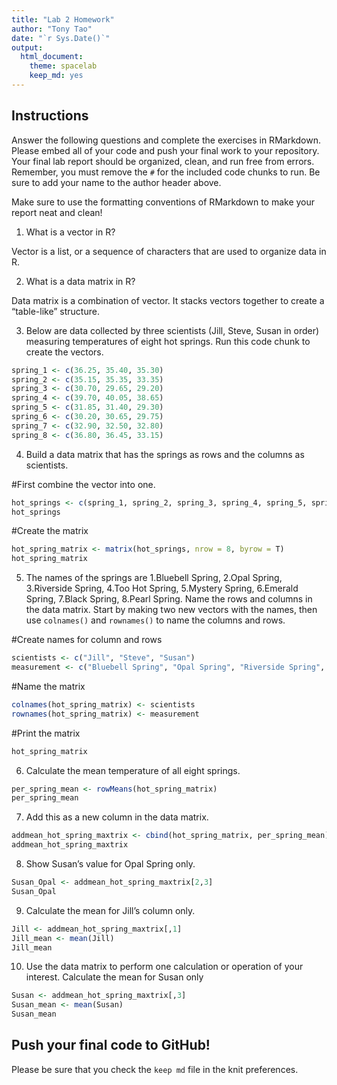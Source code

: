 ```yaml
---
title: "Lab 2 Homework"
author: "Tony Tao"
date: "`r Sys.Date()`"
output:
  html_document: 
    theme: spacelab
    keep_md: yes
---
```


## Instructions
Answer the following questions and complete the exercises in RMarkdown. Please embed all of your code and push your final work to your repository. Your final lab report should be organized, clean, and run free from errors. Remember, you must remove the `#` for the included code chunks to run. Be sure to add your name to the author header above.  

Make sure to use the formatting conventions of RMarkdown to make your report neat and clean!  

1. What is a vector in R?  

Vector is a list, or a sequence of characters that are used to organize data in R. 

2. What is a data matrix in R?  

Data matrix is a combination of vector. It stacks vectors together to create a "table-like" structure. 

3. Below are data collected by three scientists (Jill, Steve, Susan in order) measuring temperatures of eight hot springs. Run this code chunk to create the vectors.  
```r
spring_1 <- c(36.25, 35.40, 35.30)
spring_2 <- c(35.15, 35.35, 33.35)
spring_3 <- c(30.70, 29.65, 29.20)
spring_4 <- c(39.70, 40.05, 38.65)
spring_5 <- c(31.85, 31.40, 29.30)
spring_6 <- c(30.20, 30.65, 29.75)
spring_7 <- c(32.90, 32.50, 32.80)
spring_8 <- c(36.80, 36.45, 33.15)
```

4. Build a data matrix that has the springs as rows and the columns as scientists.  

#First combine the vector into one. 
```r
hot_springs <- c(spring_1, spring_2, spring_3, spring_4, spring_5, spring_6, spring_7, spring_8)
hot_springs
```
#Create the matrix
```r
hot_spring_matrix <- matrix(hot_springs, nrow = 8, byrow = T)
hot_spring_matrix
```


5. The names of the springs are 1.Bluebell Spring, 2.Opal Spring, 3.Riverside Spring, 4.Too Hot Spring, 5.Mystery Spring, 6.Emerald Spring, 7.Black Spring, 8.Pearl Spring. Name the rows and columns in the data matrix. Start by making two new vectors with the names, then use `colnames()` and `rownames()` to name the columns and rows.

#Create names for column and rows
```r
scientists <- c("Jill", "Steve", "Susan")
measurement <- c("Bluebell Spring", "Opal Spring", "Riverside Spring", "Too Hot Spring", "Mystery Spring", "Emerald Spring", "Black Spring", "Pearl Spring")
```
#Name the matrix
```r
colnames(hot_spring_matrix) <- scientists
rownames(hot_spring_matrix) <- measurement
```
#Print the matrix
```r
hot_spring_matrix
```


6. Calculate the mean temperature of all eight springs.
```r
per_spring_mean <- rowMeans(hot_spring_matrix)
per_spring_mean
```

7. Add this as a new column in the data matrix.  

```r
addmean_hot_spring_maxtrix <- cbind(hot_spring_matrix, per_spring_mean)
addmean_hot_spring_maxtrix
```

8. Show Susan's value for Opal Spring only.

```r
Susan_Opal <- addmean_hot_spring_maxtrix[2,3]
Susan_Opal
```

9. Calculate the mean for Jill's column only.  

```r
Jill <- addmean_hot_spring_maxtrix[,1]
Jill_mean <- mean(Jill)
Jill_mean
```

10. Use the data matrix to perform one calculation or operation of your interest.
Calculate the mean for Susan only
```r
Susan <- addmean_hot_spring_maxtrix[,3]
Susan_mean <- mean(Susan)
Susan_mean
```

## Push your final code to GitHub!
Please be sure that you check the `keep md` file in the knit preferences.  